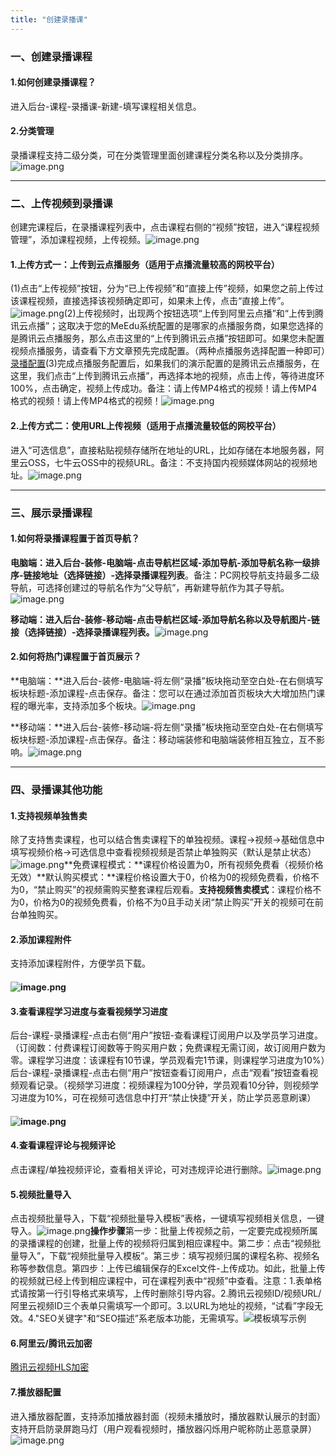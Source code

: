 ```yaml
---
title: "创建录播课"
---
```


### 一、创建录播课程

#### 1.如何创建录播课程？
进入后台-课程-录播课-新建-填写课程相关信息。

#### 2.分类管理
录播课程支持二级分类，可在分类管理里面创建课程分类名称以及分类排序。![image.png](https://minio.meedu.vip/meedu-faq/images/b01a0e23da718a08989311b8b2dfb069/esxKDaYCDsP2FXonqp7kmDdB4u6jzuc8.png)

---


### 二、上传视频到录播课
创建完课程后，在录播课程列表中，点击课程右侧的“视频”按钮，进入“课程视频管理”，添加课程视频，上传视频。![image.png](https://minio.meedu.vip/meedu-faq/images/b01a0e23da718a08989311b8b2dfb069/Mh4Ah2tX5YXnEYVQZGa30p6qbAJGxMCk.png)

#### 1.上传方式一：上传到云点播服务（适用于点播流量较高的网校平台）
(1)点击“上传视频”按钮，分为“已上传视频”和“直接上传”视频，如果您之前上传过该课程视频，直接选择该视频确定即可，如果未上传，点击“直接上传”。![image.png](https://minio.meedu.vip/meedu-faq/images/b01a0e23da718a08989311b8b2dfb069/Mt6WzJhf0Ln3lPXE812DDLr4XCOmXLel.png)(2)上传视频时，出现两个按钮选项“上传到阿里云点播”和“上传到腾讯云点播”；这取决于您的MeEdu系统配置的是哪家的点播服务商，如果您选择的是腾讯云点播服务，那么点击这里的“上传到腾讯云点播”按钮即可。如果您未配置视频点播服务，请查看下方文章预先完成配置。（两种点播服务选择配置一种即可）[录播配置](https://www.yuque.com/meedu/fvvkbf/cg55f5?view=doc_embed)(3)完成点播服务配置后，如果我们的演示配置的是腾讯云点播服务，在这里，我们点击“上传到腾讯云点播”，再选择本地的视频，点击上传，等待进度环100%，点击确定，视频上传成功。备注：请上传MP4格式的视频！请上传MP4格式的视频！请上传MP4格式的视频！![image.png](https://minio.meedu.vip/meedu-faq/images/b01a0e23da718a08989311b8b2dfb069/8vrZXcV8PlDCHU0Dzv82YHMQc8YEdnBK.png)


#### 2.上传方式二：使用URL上传视频（适用于点播流量较低的网校平台）
进入“可选信息”，直接粘贴视频存储所在地址的URL，比如存储在本地服务器，阿里云OSS，七牛云OSS中的视频URL。备注：不支持国内视频媒体网站的视频地址。![image.png](https://minio.meedu.vip/meedu-faq/images/b01a0e23da718a08989311b8b2dfb069/wmOEmRXQaejvK3D8ZVIqJWPmztv5Ttss.png)

---


### 三、展示录播课程

#### 1.如何将录播课程置于首页导航？
**电脑端：**进入后台-装修-电脑端-点击导航栏区域-添加导航-添加导航名称一级排序-链接地址（选择链接）-选择**录播课程列表**。备注：PC网校导航支持最多二级导航，可选择创建过的导航名作为“父导航”，再新建导航作为其子导航。![image.png](https://minio.meedu.vip/meedu-faq/images/b01a0e23da718a08989311b8b2dfb069/gn40cGIDIsEm5IWshA33OLdkl8xis1yy.png)

**移动端：**进入后台-装修-移动端-点击导航栏区域-添加导航名称以及导航图片-链接（选择链接）-选择**录播课程列表。**![image.png](https://minio.meedu.vip/meedu-faq/images/b01a0e23da718a08989311b8b2dfb069/kd6NEsLqRHE0PR9as00rClogKn8SFgwk.png)

#### 

#### 2.如何将热门课程置于首页展示？
**电脑端：**进入后台-装修-电脑端-将左侧“录播”板块拖动至空白处-在右侧填写板块标题-添加课程-点击保存。备注：您可以在通过添加首页板块大大增加热门课程的曝光率，支持添加多个板块。![image.png](https://minio.meedu.vip/meedu-faq/images/b01a0e23da718a08989311b8b2dfb069/MY3sHv5TrNgG8XnTozT6aELVBiMsda1D.png)

**移动端：**进入后台-装修-移动端-将左侧“录播”板块拖动至空白处-在右侧填写板块标题-添加课程-点击保存。备注：移动端装修和电脑端装修相互独立，互不影响。![image.png](https://minio.meedu.vip/meedu-faq/images/b01a0e23da718a08989311b8b2dfb069/bIsFMnoEqNQadZWFNYmCYIZVgaIfVxli.png)

---


### 四、录播课其他功能

#### 1.支持视频单独售卖
除了支持售卖课程，也可以结合售卖课程下的单独视频。课程→视频→基础信息中填写视频价格→可选信息中查看视频视频是否禁止单独购买（默认是禁止状态）![image.png](https://minio.meedu.vip/meedu-faq/images/b01a0e23da718a08989311b8b2dfb069/GIitAhkCCOpjqbBPkLNfThwUv9jn7NAi.png)**免费课程模式：**课程价格设置为0，所有视频免费看（视频价格无效）**默认购买模式：**课程价格设置大于0，价格为0的视频免费看，价格不为0，“禁止购买”的视频需购买整套课程后观看。**支持视频售卖模式**：课程价格不为0，价格为0的视频免费看，价格不为0且手动关闭“禁止购买”开关的视频可在前台单独购买。


#### 2.添加课程附件
支持添加课程附件，方便学员下载。

#### ![image.png](https://minio.meedu.vip/meedu-faq/images/b01a0e23da718a08989311b8b2dfb069/ASAmk51FbqGZXUuJlruLD0sWm7icRR4I.png)

#### 

#### 3.查看课程学习进度与查看视频学习进度
后台-课程-录播课程-点击右侧“用户”按钮-查看课程订阅用户以及学员学习进度。（订阅数：付费课程订阅数等于购买用户数；免费课程无需订阅，故订阅用户数为零。课程学习进度：该课程有10节课，学员观看完1节课，则课程学习进度为10%）后台-课程-录播课程-点击右侧“用户”按钮查看订阅用户，点击“观看”按钮查看视频观看记录。（视频学习进度：视频课程为100分钟，学员观看10分钟，则视频学习进度为10%，可在视频可选信息中打开“禁止快捷”开关，防止学员恶意刷课）

#### ![image.png](https://minio.meedu.vip/meedu-faq/images/b01a0e23da718a08989311b8b2dfb069/hrXVXm683HBpZSbhCviXM36eggF7WUgG.png)

#### 

#### 4.查看课程评论与视频评论
点击课程/单独视频评论，查看相关评论，可对违规评论进行删除。![image.png](https://minio.meedu.vip/meedu-faq/images/b01a0e23da718a08989311b8b2dfb069/CPIZroOoWxhfcQdYmKL26eTL1w6c6ww6.png)

#### 

#### 5.视频批量导入
点击视频批量导入，下载“视频批量导入模板”表格，一键填写视频相关信息，一键导入。![image.png](https://minio.meedu.vip/meedu-faq/images/b01a0e23da718a08989311b8b2dfb069/wxD6598SuebWACiuWLIeRTXs58VsY3vB.png)**操作步骤**第一步：批量上传视频之前，一定要完成视频所属的录播课程的创建，批量上传的视频将归属到相应课程中。第二步：点击“视频批量导入”，下载“视频批量导入模板”。第三步：填写视频归属的课程名称、视频名称等参数信息。第四步：上传已编辑保存的Excel文件-上传成功。如此，批量上传的视频就已经上传到相应课程中，可在课程列表中“视频”中查看。注意：1.表单格式请按第一行引导格式来填写，上传时删除引导内容。2.腾讯云视频ID/视频URL/阿里云视频ID三个表单只需填写一个即可。3.以URL为地址的视频，“试看”字段无效。4."SEO关键字"和“SEO描述”系老版本功能，无需填写。![模板填写示例](https://minio.meedu.vip/meedu-faq/images/b01a0e23da718a08989311b8b2dfb069/X4Z6znFpUEbgEwWtposFTpgkibsW8R6b.png)

#### 

#### 6.阿里云/腾讯云加密
[腾讯云视频HLS加密](https://www.yuque.com/meedu/fvvkbf/zgi7l1?view=doc_embed)

#### 

#### 7.播放器配置
进入播放器配置，支持添加播放器封面（视频未播放时，播放器默认展示的封面）支持开启防录屏跑马灯（用户观看视频时，播放器闪烁用户昵称防止恶意录屏）![image.png](https://minio.meedu.vip/meedu-faq/images/b01a0e23da718a08989311b8b2dfb069/zBDNLUo7pbyYKIbcOSLq6IzhYVZU3LVS.png)



###